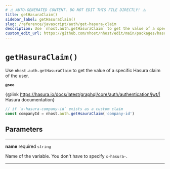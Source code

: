 ```yaml
---
# ⚠️ AUTO-GENERATED CONTENT. DO NOT EDIT THIS FILE DIRECTLY! ⚠️
title: getHasuraClaim()
sidebar_label: getHasuraClaim()
slug: /reference/javascript/auth/get-hasura-claim
description: Use `nhost.auth.getHasuraClaim` to get the value of a specific Hasura claim of the user.
custom_edit_url: https://github.com/nhost/nhost/edit/main/packages/hasura-auth-js/src/hasura-auth-client.ts#L643
---
```


# `getHasuraClaim()`

Use `nhost.auth.getHasuraClaim` to get the value of a specific Hasura claim of the user.

**`@see`**

{@link https://hasura.io/docs/latest/graphql/core/auth/authentication/jwt/| Hasura documentation}

```ts
// if `x-hasura-company-id` exists as a custom claim
const companyId = nhost.auth.getHsauraClaim('company-id')
```

## Parameters

---

**<span className="parameter-name">name</span>** <span className="optional-status">required</span> `string`

Name of the variable. You don't have to specify `x-hasura-`.

---
